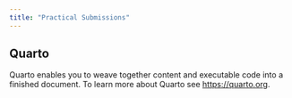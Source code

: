 ```yaml
---
title: "Practical Submissions"
---
```


## Quarto

Quarto enables you to weave together content and executable code into a finished document. To learn more about Quarto see <https://quarto.org>.

```r

```
